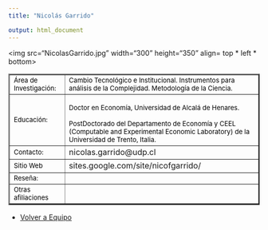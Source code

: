 ```yaml
---
title: "Nicolás Garrido"

output: html_document
---
```

 
<html>
<body>

<img src="NicolasGarrido.jpg" width="300" height="350" align= top * left * bottom>

<table border="2">

<tr>
<td> <font size="2" color="black"> Área de Investigación:</font>
 </td>

<td> <font size="2" color="black">Cambio Tecnológico e Institucional. Instrumentos para análisis de la Complejidad. Metodología de la Ciencia. </font> </td>

<tr>

<td> <font size="2" color="black"> Educación:</font>
 </td>

<td> <font size="2" color="black"> Doctor en Economía, Universidad de Alcalá de Henares.

PostDoctorado del Departamento de Economía y CEEL (Computable and Experimental Economic Laboratory) de la Universidad de Trento, Italia. </font>
</td>

</tr>

<tr>
<td> <font size="2" color="black"> Contacto:</font> </td>

<td> nicolas.garrido@udp.cl </td>

</tr>

<tr> 
<td > <font size="2" color="black"> Sitio Web </font> </td> 
<td> sites.google.com/site/nicofgarrido/</td>
</tr>

<tr>
<td> 
<font size="2" color="black"> Reseña: </font> </td>
<td><font size="2" color="black"> 
 </font>
</td>
</tr>
</tr>

<tr>
<td> <font size="2" color="black"> Otras afiliaciones </font> </td>
<td> <font size="2" color="black">  </font> </td>

</tr>

</table> 

- <a href="equipo.html"> Volver a Equipo </a>

</body>


</html>